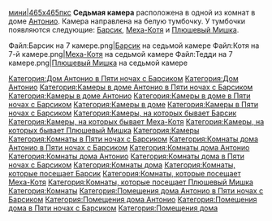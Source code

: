 [[Файл:7–я камера ПНСБ.png|мини|465x465пкс]]
'''Седьмая камера''' расположена в одной из комнат в доме [[Антонио]]. Камера направлена на белую тумбочку. У тумбочки появляются следующие: [[Барсик]], [[Меха-Котя]] и [[Плюшевый Мишка]].

<gallery>
Файл:Барсик на 7 камере.png|[[Барсик]] на седьмой камере
Файл:Котя на 7-й камере.png|[[Меха-Котя]] на седьмой камере 
Файл:Тедди на 7 камере.png|[[Плюшевый Мишка]] на седьмой камере 
</gallery>

{{DISPLAYTITLE:Седьмая камера}}

[[Категория:Дом Антонио в Пяти ночах с Барсиком]]
[[Категория:Дом Антонио]]
[[Категория:Камеры в доме Антонио в Пяти ночах с Барсиком]]
[[Категория:Камеры в доме Антонио]]
[[Категория:Камеры в доме в Пяти ночах с Барсиком]]
[[Категория:Камеры в доме]]
[[Категория:Камеры в Пяти ночах с Барсиком]]
[[Категория:Камеры, на которых бывает Барсик]]
[[Категория:Камеры, на которых бывает Меха-Котя]]
[[Категория:Камеры, на которых бывает Плюшевый Мишка]]
[[Категория:Камеры]]
[[Категория:Комнаты в Пяти ночах с Барсиком]]
[[Категория:Комнаты дома Антонио в Пяти ночах с Барсиком]]
[[Категория:Комнаты дома Антонио]]
[[Категория:Комнаты дома Антонио]]
[[Категория:Комнаты дома в Пяти ночах с Барсиком]]
[[Категория:Комнаты дома]]
[[Категория:Комнаты, которые посещает Барсик]]
[[Категория:Комнаты, которые посещает Меха-Котя]]
[[Категория:Комнаты, которые посещает Плюшевый Мишка]]
[[Категория:Комнаты]]
[[Категория:Помещения дома Антонио в Пяти ночах с Барсиком]]
[[Категория:Помещения дома Антонио]]
[[Категория:Помещения дома в Пяти ночах с Барсиком]]
[[Категория:Помещения дома]]
